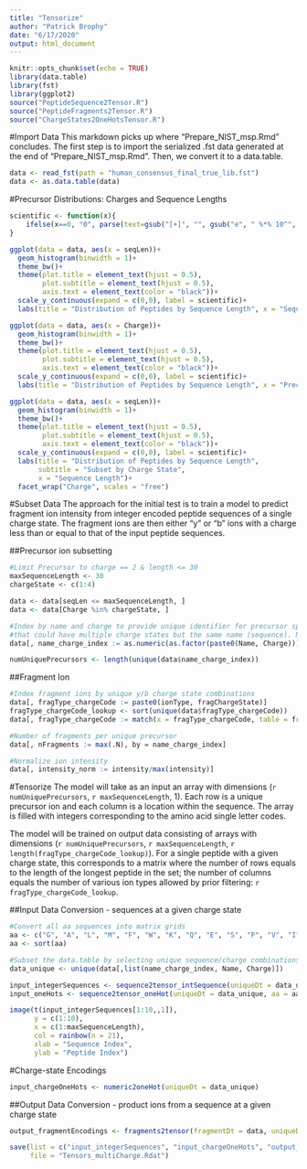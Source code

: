 ```yaml
---
title: "Tensorize"
author: "Patrick Brophy"
date: "6/17/2020"
output: html_document
---
```


```r
knitr::opts_chunk$set(echo = TRUE)
library(data.table)
library(fst)
library(ggplot2)
source("PeptideSequence2Tensor.R")
source("PeptideFragments2Tensor.R")
source("ChargeStates2OneHotsTensor.R")
```

#Import Data
This markdown picks up where "Prepare_NIST_msp.Rmd" concludes. The first step is to import the serialized .fst data generated at the end of "Prepare_NIST_msp.Rmd". Then, we convert it to a data.table.

```r
data <- read_fst(path = "human_consensus_final_true_lib.fst")
data <- as.data.table(data)
```

#Precursor Distributions: Charges and Sequence Lengths 
```r
scientific <- function(x){
    ifelse(x==0, "0", parse(text=gsub("[+]", "", gsub("e", " %*% 10^", scales::scientific_format()(x)))))
}

ggplot(data = data, aes(x = seqLen))+
  geom_histogram(binwidth = 1)+
  theme_bw()+
  theme(plot.title = element_text(hjust = 0.5),
        plot.subtitle = element_text(hjust = 0.5),
        axis.text = element_text(color = "black"))+
  scale_y_continuous(expand = c(0,0), label = scientific)+
  labs(title = "Distribution of Peptides by Sequence Length", x = "Sequence Length")

ggplot(data = data, aes(x = Charge))+
  geom_histogram(binwidth = 1)+
  theme_bw()+
  theme(plot.title = element_text(hjust = 0.5),
        plot.subtitle = element_text(hjust = 0.5),
        axis.text = element_text(color = "black"))+
  scale_y_continuous(expand = c(0,0), label = scientific)+
  labs(title = "Distribution of Peptides by Sequence Length", x = "Precursor Charge State")

ggplot(data = data, aes(x = seqLen))+
  geom_histogram(binwidth = 1)+
  theme_bw()+
  theme(plot.title = element_text(hjust = 0.5),
        plot.subtitle = element_text(hjust = 0.5),
        axis.text = element_text(color = "black"))+
  scale_y_continuous(expand = c(0,0), label = scientific)+
  labs(title = "Distribution of Peptides by Sequence Length", 
       subtitle = "Subset by Charge State", 
       x = "Sequence Length")+
  facet_wrap("Charge", scales = "free")
```

#Subset Data
The approach for the initial test is to train a model to predict fragment ion intensity from integer encoded peptide sequences of a single charge state. The fragment ions are then either "y" or "b" ions with a charge less than or equal to that of the input peptide sequences.

##Precursor ion subsetting
```r
#Limit Precursor to charge == 2 & length <= 30
maxSequenceLength <- 30
chargeState <- c(1:4)

data <- data[seqLen <= maxSequenceLength, ]
data <- data[Charge %in% chargeState, ]

#Index by name and charge to provide unique identifier for precursor species 
#that could have multiple charge states but the same name (sequence). Not the case here... 
data[, name_charge_index := as.numeric(as.factor(paste0(Name, Charge)))]

numUniquePrecursors <- length(unique(data$name_charge_index))
```

##Fragment Ion 
```r
#Index fragment ions by unique y/b charge state combinations 
data[, fragType_chargeCode := paste0(ionType, fragChargeState)]
fragType_chargeCode_lookup <- sort(unique(data$fragType_chargeCode))
data[, fragType_chargeCode := match(x = fragType_chargeCode, table = fragType_chargeCode_lookup)]

#Number of fragments per unique precursor
data[, nFragments := max(.N), by = name_charge_index]

#Normalize ion intensity
data[, intensity_norm := intensity/max(intensity)]
```

#Tensorize 
The model will take as an input an array with dimensions (`r numUniquePrecursors`, `r maxSequenceLength`, 1). Each row is a unique precursor ion and each column is a location within the sequence. The array is filled with integers corresponding to the amino acid single letter codes.

The model will be trained on output data consisting of arrays with dimensions (`r numUniquePrecursors`, `r maxSequenceLength`, `r length(fragType_chargeCode_lookup)`). For a single peptide with a given charge state, this corresponds to a matrix  where the number of rows equals to the length of the longest peptide in the set; the number of columns equals the number of various ion types allowed by prior filtering: `r fragType_chargeCode_lookup`.

##Input Data Conversion - sequences at a given charge state
```r
#Convert all aa sequences into matrix grids
aa <- c("G", "A", "L", "M", "F", "W", "K", "Q", "E", "S", "P", "V", "I", "C", "Y", "H", "R", "N", "D", "T")
aa <- sort(aa)

#Subset the data.table by selecting unique sequence/charge combinations
data_unique <- unique(data[,list(name_charge_index, Name, Charge)])

input_integerSequences <- sequence2tensor_intSequence(uniqueDt = data_unique, aa = aa)
input_oneHots <- sequence2tensor_oneHot(uniqueDt = data_unique, aa = aa)

image(t(input_integerSequences[1:10,,1]), 
      y = c(1:10), 
      x = c(1:maxSequenceLength), 
      col = rainbow(n = 21), 
      xlab = "Sequence Index", 
      ylab = "Peptide Index")
```

#Charge-state Encodings
```r
input_chargeOneHots <- numeric2oneHot(uniqueDt = data_unique)
```

##Output Data Conversion - product ions from a sequence at a given charge state
```r
output_fragmentEncodings <- fragments2tensor(fragmentDt = data, uniqueDt = data_unique)
```

```r
save(list = c("input_integerSequences", "input_chargeOneHots", "output_fragmentEncodings", "input_oneHots"), 
     file = "Tensors_multiCharge.Rdat")

```










